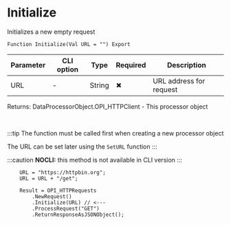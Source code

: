 ﻿---
sidebar_position: 1
description: Initialize  and other functions to work with HTTP-client in the Open Integration Package, a free open-source integration library for 1C:Enterprise 8, OneScript and CLI
keywords: [1C, 1С, 1С:Enterprise, 1С:Enterprise 8.3, API, Integration, Services, Exchange, OneScript, CLI, HTTP-client]
---


# Initialize 
 Initializes a new empty request



`Function Initialize(Val URL = "") Export`

  | Parameter | CLI option | Type | Required | Description |
  |-|-|-|-|-|
  | URL | - | String | &#x2716; | URL address for request |

  
  Returns:  DataProcessorObject.OPI_HTTPClient - This processor object

<br/>

:::tip
The function must be called first when creating a new processor object

The URL can be set later using the `SetURL` function
:::

:::caution
**NOCLI:** this method is not available in CLI version
:::
<br/>



```bsl title="1C:Enterprise/OneScript code example"
    URL = "https://httpbin.org";
    URL = URL + "/get";

    Result = OPI_HTTPRequests
        .NewRequest()
        .Initialize(URL) // <---
        .ProcessRequest("GET")
        .ReturnResponseAsJSONObject();
```
 





